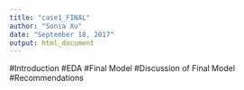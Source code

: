 ```yaml
---
title: "case1_FINAL"
author: "Sonia Xu"
date: "September 18, 2017"
output: html_document
---
```


#Introduction
#EDA
#Final Model
#Discussion of Final Model
#Recommendations